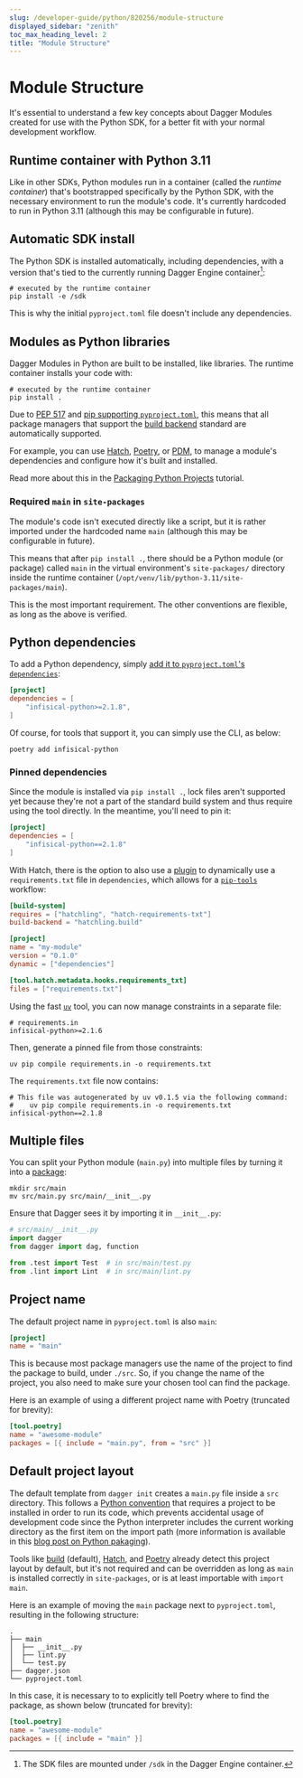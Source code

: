 ```yaml
---
slug: /developer-guide/python/820256/module-structure
displayed_sidebar: "zenith"
toc_max_heading_level: 2
title: "Module Structure"
---
```



# Module Structure

<PartialExperimentalDocs />

It's essential to understand a few key concepts about Dagger Modules created for use with the Python SDK, for a better fit with your normal development workflow.

## Runtime container with Python 3.11

Like in other SDKs, Python modules run in a container (called the *runtime container*) that's bootstrapped specifically by the Python SDK, with the necessary environment to run the module's code. It's currently hardcoded to run in Python 3.11 (although this may be configurable in future).

## Automatic SDK install

The Python SDK is installed automatically, including dependencies, with a version that's tied to the currently running Dagger Engine container[^1]:

```shell
# executed by the runtime container
pip install -e /sdk
```

This is why the initial `pyproject.toml` file doesn't include any dependencies.

[^1]: The SDK files are mounted under `/sdk` in the Dagger Engine container.

## Modules as Python libraries

Dagger Modules in Python are built to be installed, like libraries. The runtime container installs your code with:

```shell
# executed by the runtime container
pip install .
```

Due to [PEP 517](https://peps.python.org/pep-0517/) and [pip supporting `pyproject.toml`](https://pip.pypa.io/en/stable/reference/build-system/pyproject-toml/), this means that all package managers that support the [build backend](https://packaging.python.org/en/latest/guides/writing-pyproject-toml/#declaring-the-build-backend) standard are automatically supported.

For example, you can use [Hatch](https://hatch.pypa.io/latest/config/build/#build-system), [Poetry](https://python-poetry.org/docs/pyproject/#poetry-and-pep-517), or [PDM](https://pdm-project.org/latest/reference/build/), to manage a module's dependencies and configure how it's built and installed.

Read more about this in the [Packaging Python Projects](https://packaging.python.org/en/latest/tutorials/packaging-projects/) tutorial.

### Required `main` in `site-packages`

The module's code isn't executed directly like a script, but it is rather imported under the hardcoded name `main` (although this may be configurable in future).

This means that after `pip install .`, there should be a Python module (or package) called `main` in the virtual environment's `site-packages/` directory inside the runtime container (`/opt/venv/lib/python-3.11/site-packages/main`).

This is the most important requirement. The other conventions are flexible, as long as the above is verified.

## Python dependencies

To add a Python dependency, simply [add it to `pyproject.toml`'s `dependencies`](https://packaging.python.org/en/latest/guides/writing-pyproject-toml/#dependencies-and-requirements):

```toml
[project]
dependencies = [
    "infisical-python>=2.1.8",
]
```

Of course, for tools that support it, you can simply use the CLI, as below:

```shell
poetry add infisical-python
```

### Pinned dependencies

Since the module is installed via `pip install .`, lock files aren't supported yet because they're not a part of the standard build system and thus require using the tool directly. In the meantime, you'll need to pin it:

```toml
[project]
dependencies = [
    "infisical-python==2.1.8"
]
```

With Hatch, there is the option to also use a [plugin](https://pypi.org/project/hatch-requirements-txt/) to dynamically use a `requirements.txt` file in `dependencies`, which allows for a [`pip-tools`](https://pypi.org/project/pip-tools/) workflow:

```toml
[build-system]
requires = ["hatchling", "hatch-requirements-txt"]
build-backend = "hatchling.build"

[project]
name = "my-module"
version = "0.1.0"
dynamic = ["dependencies"]

[tool.hatch.metadata.hooks.requirements_txt]
files = ["requirements.txt"]
```

Using the fast [`uv`](https://github.com/astral-sh/uv) tool, you can now manage constraints in a separate file:

```
# requirements.in
infisical-python>=2.1.6
```

Then, generate a pinned file from those constraints:

```
uv pip compile requirements.in -o requirements.txt
```

The `requirements.txt` file now contains:

```
# This file was autogenerated by uv v0.1.5 via the following command:
#    uv pip compile requirements.in -o requirements.txt
infisical-python==2.1.8
```

## Multiple files

You can split your Python module (`main.py`) into multiple files by turning it into a [package](https://realpython.com/python-modules-packages/):

```shell
mkdir src/main
mv src/main.py src/main/__init__.py
```

Ensure that Dagger sees it by importing it in `__init__.py`:

```python
# src/main/__init__.py
import dagger
from dagger import dag, function

from .test import Test  # in src/main/test.py
from .lint import Lint  # in src/main/lint.py
```

## Project name

The default project name in `pyproject.toml` is also `main`:

```toml
[project]
name = "main"
```

This is because most package managers use the name of the project to find the package to build, under `./src`. So, if you change the name of the project, you also need to make sure your chosen tool can find the package.

Here is an example of using a different project name with Poetry (truncated for brevity):

```toml
[tool.poetry]
name = "awesome-module"
packages = [{ include = "main.py", from = "src" }]
```

## Default project layout

The default template from `dagger init` creates a `main.py` file inside a `src` directory. This follows a [Python convention](https://packaging.python.org/en/latest/discussions/src-layout-vs-flat-layout/) that requires a project to be installed in order to run its code, which prevents accidental usage of development code since the Python interpreter includes the current working directory as the first item on the import path (more information is available in this [blog post on Python pakaging](https://blog.ionelmc.ro/2014/05/25/python-packaging/)).

Tools like [build](https://build.pypa.io/en/latest/) (default), [Hatch](https://hatch.pypa.io/latest/), and [Poetry](https://python-poetry.org/docs/) already detect this project layout by default, but it's not required and can be overridden as long as `main` is installed correctly in `site-packages`, or is at least importable with `import main`.

Here is an example of moving the `main` package next to `pyproject.toml`, resulting in the following structure:

```
.
├── main
│  ├── __init__.py
│  ├── lint.py
│  └── test.py
├── dagger.json
└── pyproject.toml
```

In this case, it is necessary to to explicitly tell Poetry where to find the package, as shown below (truncated for brevity):

```toml
[tool.poetry]
name = "awesome-module"
packages = [{ include = "main" }]
```
